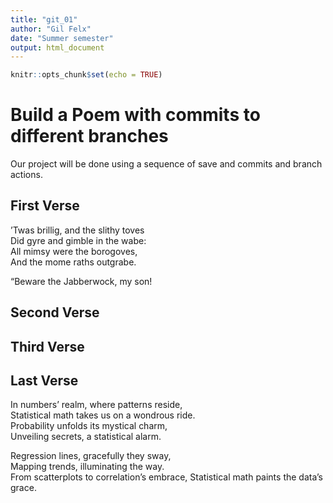 ```yaml
---
title: "git_01"
author: "Gil Felx"
date: "Summer semester"
output: html_document
---
```


```r
knitr::opts_chunk$set(echo = TRUE)
```
# Build a Poem with commits to different branches
Our project will be done using a sequence of save and commits and branch actions.
<!-- Do not modify or change any text in "!--" bracketed areas such as this --- these are instructions to
you, if you change any of this the git program will notice it and compromise your git merging strategy !-->

## First Verse 
’Twas brillig, and the slithy toves  
Did gyre and gimble in the wabe:  
All mimsy were the borogoves,  
And the mome raths outgrabe.  

“Beware the Jabberwock, my son!  

## Second Verse
<!--Put the first five lines of a poem by Robert Frost here!-->

## Third Verse
<!--Put the first two verses of The Walrus and the Carpenter here!-->

## Last Verse
In numbers' realm, where patterns reside,  
Statistical math takes us on a wondrous ride.  
Probability unfolds its mystical charm,  
Unveiling secrets, a statistical alarm.  

Regression lines, gracefully they sway,  
Mapping trends, illuminating the way.  
From scatterplots to correlation's embrace, 
Statistical math paints the data's grace.  
